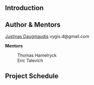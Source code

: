== Introduction ==


== Author & Mentors == 

[[User%3AJustinas_Daugmaudis|Justinas Daugmaudis]] vygis.d@gmail.com

'''Mentors'''
: Thomas Hamelryck
: Eric Talevich

== Project Schedule ==